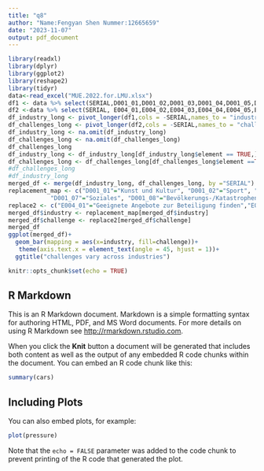 ```yaml
---
title: "q8"
author: "Name:Fengyan Shen Nummer:12665659"
date: "2023-11-07"
output: pdf_document
---
```

```r
library(readxl)
library(dplyr)
library(ggplot2)
library(reshape2)
library(tidyr)
data<-read_excel("MUE.2022.for.LMU.xlsx")
df1 <- data %>% select(SERIAL,D001_01,D001_02,D001_03,D001_04,D001_05,D001_06,D001_07,D001_08,D001_09,D001_10,D001_11,D001_12)
df2 <-data %>% select(SERIAL, E004_01,E004_02,E004_03,E004_04,E004_05,E004_06,E004_07)
df_industry_long <- pivot_longer(df1,cols = -SERIAL,names_to = "industry", values_to = "element")
df_challenges_long <- pivot_longer(df2,cols = -SERIAL,names_to = "challenge", values_to = "element")
df_industry_long <- na.omit(df_industry_long)
df_challenges_long <- na.omit(df_challenges_long)
df_challenges_long
df_industry_long <- df_industry_long[df_industry_long$element == TRUE,]
df_challenges_long <- df_challenges_long[df_challenges_long$element ==TRUE,]
#df_challenges_long
#df_industry_long
merged_df <- merge(df_industry_long, df_challenges_long, by ="SERIAL")
replacement_map <- c("D001_01"="Kunst und Kultur", "D001_02"="Sport", "D001_03"="Freizeit und Geselligkeit","D001_04"= "Wissenschaft und Forschung","D001_05"= "Bildung und Weiterbildung", "D001_06"="Gesundheit", 
            "D001_07"="Soziales", "D001_08"="Bevölkerungs-/Katastrophenschutz", "D001_09"="Klima- und Umweltschutz", "D001_10"="Klima- und Umweltschutz","D001_11"= "Kirche und Religion", "D001_12"="Sonstige Bereiche" )
replace2 <- c("E004_01"="Geeignete Angebote zur Beteiligung finden","E004_02"="Mitarbeitende zur Teilnahme gewinnen","E004_03"=" Koordination der Mitarbeitenden","E004_04"=" Begrenzte Zeit von Mitarbeitenden","E004_05"="Kosten des Programms","E004_06"=" Fehlende Unterstützung der Geschäftsführung","E004_07"="Sonstiges und zwar")####
merged_df$industry <- replacement_map[merged_df$industry]
merged_df$challenge <- replace2[merged_df$challenge]
merged_df
ggplot(merged_df)+
  geom_bar(mapping = aes(x=industry, fill=challenge))+
   theme(axis.text.x = element_text(angle = 45, hjust = 1))+
  ggtitle("challenges vary across industries") 
```

```r
knitr::opts_chunk$set(echo = TRUE)
```

## R Markdown

This is an R Markdown document. Markdown is a simple formatting syntax for authoring HTML, PDF, and MS Word documents. For more details on using R Markdown see <http://rmarkdown.rstudio.com>.

When you click the **Knit** button a document will be generated that includes both content as well as the output of any embedded R code chunks within the document. You can embed an R code chunk like this:

```r
summary(cars)
```

## Including Plots

You can also embed plots, for example:

```r
plot(pressure)
```

Note that the `echo = FALSE` parameter was added to the code chunk to prevent printing of the R code that generated the plot.
